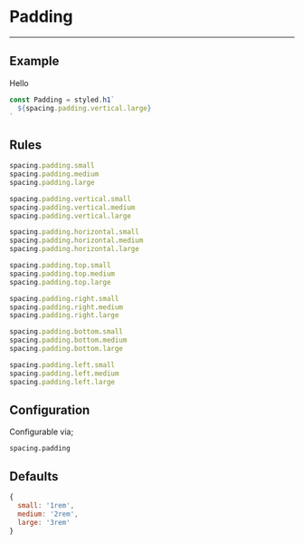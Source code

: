 
# Padding

---

## Example

<Padding>Hello</Padding>

```js
const Padding = styled.h1`
  ${spacing.padding.vertical.large}
`
```

## Rules

```js
spacing.padding.small
spacing.padding.medium
spacing.padding.large

spacing.padding.vertical.small
spacing.padding.vertical.medium
spacing.padding.vertical.large

spacing.padding.horizontal.small
spacing.padding.horizontal.medium
spacing.padding.horizontal.large

spacing.padding.top.small
spacing.padding.top.medium
spacing.padding.top.large

spacing.padding.right.small
spacing.padding.right.medium
spacing.padding.right.large

spacing.padding.bottom.small
spacing.padding.bottom.medium
spacing.padding.bottom.large

spacing.padding.left.small
spacing.padding.left.medium
spacing.padding.left.large
```

## Configuration

Configurable via;

```
spacing.padding
```

## Defaults

```js
{
  small: '1rem',
  medium: '2rem',
  large: '3rem'
}
```
